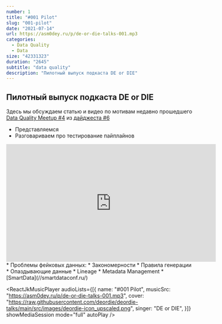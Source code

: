 ```yaml
---
number: 1
title: "#001 Pilot"
slug: "001-pilot"
date: "2021-07-14"
url: https://asm0dey.ru/p/de-or-die-talks-001.mp3
categories:
  - Data Quality
  - Data
size: "42331323"
duration: "2645"
subtitle: "data quality"
description: "Пилотный выпуск подкаста DE or DIE"
---
```


## Пилотный выпуск подкаста DE or DIE

Здесь мы обсуждаем статью и видео по мотивам недавно прошедшего [Data Quality Meetup #4](https://www.datafold.com/blog/data-quality-meetup-4/) из [дайджеста #6](https://digest.deordie.org/06_Pipeline_vibes/)

* Представляемся
* Разговариваем про тестирование пайплайнов
<iframe width="560" height="315" src="https://www.youtube.com/embed/W2MWf2uepqk" title="YouTube video player"
        frameborder="0" allow="accelerometer; autoplay; clipboard-write; encrypted-media; gyroscope; picture-in-picture"
        allowfullscreen></iframe>
* Проблемы фейковых данных:
* Закономерности
* Правила генерации
* Опаздывающие данные
* Lineage
* Metadata Management
* [SmartData](//smartdataconf.ru/)

<ReactJkMusicPlayer
  audioLists={[{
    name: "#001 Pilot",
    musicSrc: "https://asm0dey.ru/p/de-or-die-talks-001.mp3",
    cover: "https://raw.githubusercontent.com/deordie/deordie-talks/main/src/images/deordie-icon_upscaled.png",
    singer: "DE or DIE",
  }]}
  showMediaSession
  mode="full"
  autoPlay
/>
